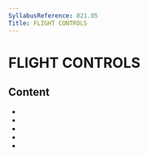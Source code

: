 ```yaml
---
SyllabusReference: 021.05
Title: FLIGHT CONTROLS
---
```


# FLIGHT CONTROLS

## Content

- <Link href="021.05.01" />
- <Link href="021.05.02" />
- <Link href="021.05.03" />
- <Link href="021.05.04" />
- <Link href="021.05.05" />
